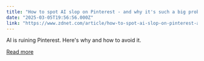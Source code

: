 ```yaml
---
title: "How to spot AI slop on Pinterest - and why it's such a big problem"
date: "2025-03-05T19:56:56.000Z"
link: "https://www.zdnet.com/article/how-to-spot-ai-slop-on-pinterest-and-why-its-such-a-big-problem/"
---
```


AI is ruining Pinterest. Here's why and how to avoid it.

[Read more](https://www.zdnet.com/article/how-to-spot-ai-slop-on-pinterest-and-why-its-such-a-big-problem/)
